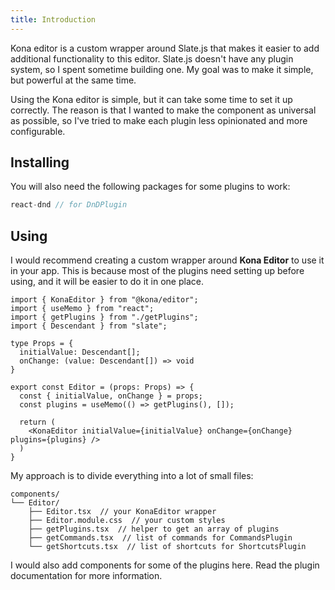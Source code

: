 ```yaml
---
title: Introduction
---
```


Kona editor is a custom wrapper around Slate.js that makes it easier to add additional functionality to this editor.
Slate.js doesn't have any plugin system, so I spent sometime building one. My goal was to make it simple, but powerful 
at the same time.

Using the Kona editor is simple, but it can take some time to set it up correctly. The reason is that I wanted to make 
the component as universal as possible, so I've tried to make each plugin less opinionated and more configurable.

## Installing

<PackageManagerTabs command="install @kona/editor" />

You will also need the following packages for some plugins to work:

```js
react-dnd // for DnDPlugin
```

## Using
I would recommend creating a custom wrapper around **Kona Editor** to use it in your app. This is because
most of the plugins need setting up before using, and it will be easier to do it in one place.

```tsx title="Editor.tsx"
import { KonaEditor } from "@kona/editor";
import { useMemo } from "react";
import { getPlugins } from "./getPlugins";
import { Descendant } from "slate";

type Props = {
  initialValue: Descendant[];
  onChange: (value: Descendant[]) => void
}

export const Editor = (props: Props) => {
  const { initialValue, onChange } = props;
  const plugins = useMemo(() => getPlugins(), []);

  return (
    <KonaEditor initialValue={initialValue} onChange={onChange} plugins={plugins} />
  )
}

```

My approach is to divide everything into a lot of small files:

```
components/
└── Editor/
    ├── Editor.tsx  // your KonaEditor wrapper
    ├── Editor.module.css  // your custom styles
    ├── getPlugins.tsx  // helper to get an array of plugins
    ├── getCommands.tsx  // list of commands for CommandsPlugin
    └── getShortcuts.tsx  // list of shortcuts for ShortcutsPlugin
```

I would also add components for some of the plugins here. Read the plugin documentation for more information.
